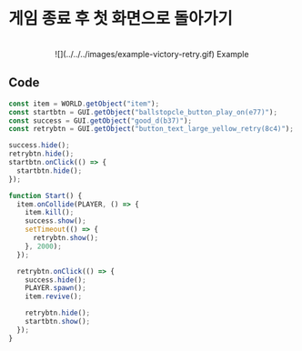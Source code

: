 
# 게임 종료 후 첫 화면으로 돌아가기

<br />
<center>![](../../../images/example-victory-retry.gif) Example</center>

## Code

```js showLineNumbers copy
const item = WORLD.getObject("item");
const startbtn = GUI.getObject("ballstopcle_button_play_on(e77)");
const success = GUI.getObject("good_d(b37)");
const retrybtn = GUI.getObject("button_text_large_yellow_retry(8c4)");

success.hide();
retrybtn.hide();
startbtn.onClick(() => {
  startbtn.hide();
});

function Start() {
  item.onCollide(PLAYER, () => {
    item.kill();
    success.show();
    setTimeout(() => {
      retrybtn.show();
    }, 2000);
  });

  retrybtn.onClick(() => {
    success.hide();
    PLAYER.spawn();
    item.revive();

    retrybtn.hide();
    startbtn.show();
  });
}
```
